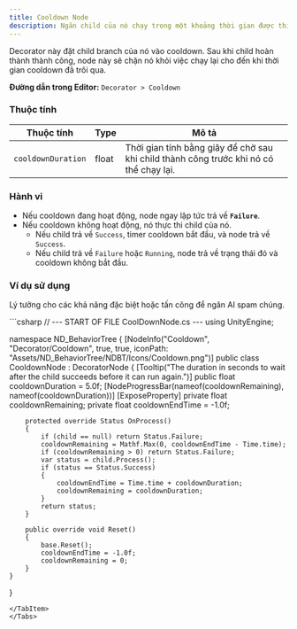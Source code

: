 ```yaml
---
title: Cooldown Node
description: Ngăn child của nó chạy trong một khoảng thời gian được thiết lập sau khi nó thành công.
---
```


Decorator này đặt child branch của nó vào cooldown. Sau khi child hoàn thành thành công, node này sẽ chặn nó khỏi việc chạy lại cho đến khi thời gian cooldown đã trôi qua.

**Đường dẫn trong Editor:** `Decorator > Cooldown`

### Thuộc tính

| Thuộc tính         | Type  | Mô tả                                                          |
| ------------------ | ----- | --------------------------------------------------------------- |
| `cooldownDuration` | float | Thời gian tính bằng giây để chờ sau khi child thành công trước khi nó có thể chạy lại. |

### Hành vi

-   Nếu cooldown đang hoạt động, node ngay lập tức trả về **`Failure`**.
-   Nếu cooldown không hoạt động, nó thực thi child của nó.
    -   Nếu child trả về `Success`, timer cooldown bắt đầu, và node trả về `Success`.
    -   Nếu child trả về `Failure` hoặc `Running`, node trả về trạng thái đó và cooldown không bắt đầu.

### Ví dụ sử dụng
Lý tưởng cho các khả năng đặc biệt hoặc tấn công để ngăn AI spam chúng.

<Tabs>
<TabItem label="C# Code">
```csharp
// --- START OF FILE CoolDownNode.cs ---
using UnityEngine;

namespace ND_BehaviorTree
{
    [NodeInfo("Cooldown", "Decorator/Cooldown", true, true, iconPath: "Assets/ND_BehaviorTree/NDBT/Icons/Cooldown.png")]
    public class CooldownNode : DecoratorNode
    {
        [Tooltip("The duration in seconds to wait after the child succeeds before it can run again.")]
        public float cooldownDuration = 5.0f;
        [NodeProgressBar(nameof(cooldownRemaining), nameof(cooldownDuration))]
        [ExposeProperty]
        private float cooldownRemaining;
        private float cooldownEndTime = -1.0f;

        protected override Status OnProcess()
        {
            if (child == null) return Status.Failure;
            cooldownRemaining = Mathf.Max(0, cooldownEndTime - Time.time);
            if (cooldownRemaining > 0) return Status.Failure;
            var status = child.Process();
            if (status == Status.Success)
            {
                cooldownEndTime = Time.time + cooldownDuration;
                cooldownRemaining = cooldownDuration;
            }
            return status;
        }

        public override void Reset()
        {
            base.Reset();
            cooldownEndTime = -1.0f;
            cooldownRemaining = 0;
        }
    }
}
```
</TabItem>
</Tabs>
